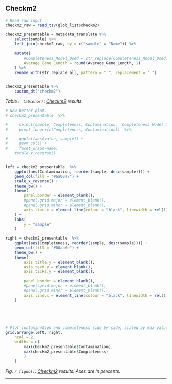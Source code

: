 ## Checkm2

```r





# Read raw input
checkm2_raw = read_tsv(glob_list$checkm2)

checkm2_presentable = metadata_translate %>%
    select(sample) %>%
    left_join(checkm2_raw, by = c("sample" = "Name")) %>%
    
    mutate(
        #Completeness_Model_Used = str_replace(Completeness_Model_Used, "Neural Network", "NN"),
        Average_Gene_Length = round(Average_Gene_Length, 1)
    ) %>%
    rename_with(str_replace_all, pattern = "_", replacement = " ")
    

checkm2_presentable %>%
    custom_dt("checkm2")


```

*Table `r tableno()`: [Checkm2](https://github.com/chklovski/CheckM2) results. *



```r

# New better plot. 
# checkm2_presentable  %>% 

#     select(sample, Completeness, Contamination, `Completeness Model Used`) %>%
#     pivot_longer(c(Completeness, Contamination))  %>% 

#     ggplot(aes(value, sample)) + 
#     geom_col() +
#     facet_wrap(~name)
    #scale_x_reverse()


left = checkm2_presentable  %>% 
    ggplot(aes(Contamination, reorder(sample, desc(sample)))) + 
    geom_col(fill = "#aa00a7") +
    scale_x_reverse() + 
    theme_bw() + 
    theme(
        panel.border = element_blank(),
        #panel.grid.major = element_blank(), 
        #panel.grid.minor = element_blank(),
        axis.line.x = element_line(colour = "black", linewidth = rel(1)),
    ) + 
    labs(
        y = "sample"
    )

right = checkm2_presentable  %>% 
    ggplot(aes(Completeness, reorder(sample, desc(sample)))) + 
    geom_col(fill = "#00ab0e") +
    theme_bw() +
    theme(
        axis.title.y = element_blank(),
        axis.text.y = element_blank(),
        axis.ticks.y = element_blank(),

        panel.border = element_blank(),
        #panel.grid.major = element_blank(), 
        #panel.grid.minor = element_blank(),
        axis.line.x = element_line(colour = "black", linewidth = rel(1))
    )


    


# Plot contamination and completeness side by side, scaled by max value of each (to get roughly the same ratio)
grid.arrange(left, right,
    ncol = 2,
    widths = c(
        max(checkm2_presentable$Contamination), 
        max(checkm2_presentable$Completeness)
        )
    )


```



*Fig. `r figno()`: [Checkm2](https://github.com/chklovski/CheckM2) results. Axes are in percents.*


---